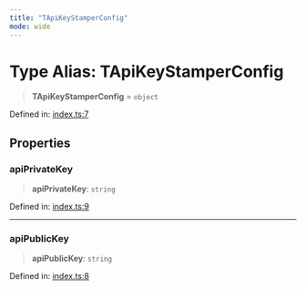 ```yaml
---
title: "TApiKeyStamperConfig"
mode: wide
---
```

  
# Type Alias: TApiKeyStamperConfig

> **TApiKeyStamperConfig** = `object`

Defined in: [index.ts:7](https://github.com/tkhq/sdk/blob/94193410cf3571aa019a0b9408107eeb43e39e16/packages/api-key-stamper/src/index.ts#L7)

## Properties

### apiPrivateKey

> **apiPrivateKey**: `string`

Defined in: [index.ts:9](https://github.com/tkhq/sdk/blob/94193410cf3571aa019a0b9408107eeb43e39e16/packages/api-key-stamper/src/index.ts#L9)

***

### apiPublicKey

> **apiPublicKey**: `string`

Defined in: [index.ts:8](https://github.com/tkhq/sdk/blob/94193410cf3571aa019a0b9408107eeb43e39e16/packages/api-key-stamper/src/index.ts#L8)
